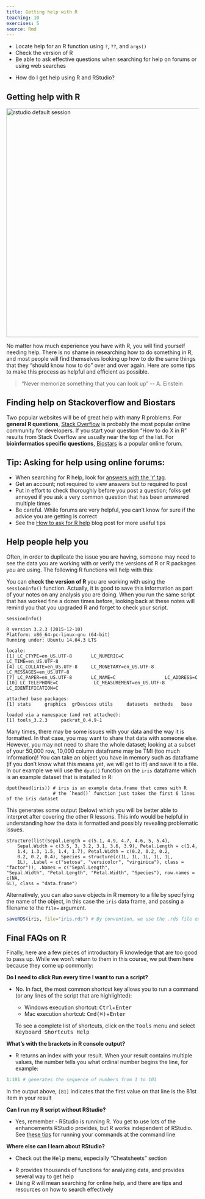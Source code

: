 ```yaml
---
title: Getting help with R
teaching: 10
exercises: 5
source: Rmd
---
```


::::::::::::::::::::::::::::::::::::::: objectives

- Locate help for an R function using `?`, `??`, and `args()`
- Check the version of R
- Be able to ask effective questions when searching for help on forums or using web searches

::::::::::::::::::::::::::::::::::::::::::::::::::

:::::::::::::::::::::::::::::::::::::::: questions

- How do I get help using R and RStudio?

::::::::::::::::::::::::::::::::::::::::::::::::::

## Getting help with R

<img src="fig/oreilly_book_covers.png" alt="rstudio default session" style="width: 600px;"/>

No matter how much experience you have with R, you will find yourself
needing help. There is no shame in researching how to do something in R, and
most people will find themselves looking up how to do the same things that
they "should know how to do" over and over again. Here are some tips to make
this process as helpful and efficient as possible.

> "Never memorize something that you can look up"
> \-- A. Einstein

## Finding help on Stackoverflow and Biostars

Two popular websites will be of great help with many R problems. For **general**
**R questions**, [Stack Overflow](https://stackoverflow.com/) is probably the most
popular online community for developers. If you start your question "How to do X
in R" results from Stack Overflow are usually near the top of the list. For
**bioinformatics specific questions**, [Biostars](https://www.biostars.org/) is
a popular online forum.

:::::::::::::::::::::::::::::::::::::::::  callout

## Tip: Asking for help using online forums:

- When searching for R help, look for [answers with the 'r' tag](https://stackoverflow.com/questions/tagged/r).
- Get an account; not required to view answers but to required to post
- Put in effort to check thoroughly before you post a question; folks get
  annoyed if you ask a very common question that has been answered multiple
  times
- Be careful. While forums are very helpful, you can't know for sure if the
  advice you are getting is correct
- See the [How to ask for R help](https://blog.revolutionanalytics.com/2014/01/how-to-ask-for-r-help.html)
  blog post for more useful tips

::::::::::::::::::::::::::::::::::::::::::::::::::

## Help people help you

Often, in order to duplicate the issue you are having, someone may need to see
the data you are working with or verify the versions of R or R packages you
are using. The following R functions will help with this:

You can **check the version of R** you are working with using the `sessionInfo()`
function. Actually, it is good to save this information as part of your notes
on any analysis you are doing. When you run the same script that has worked fine
a dozen times before, looking back at these notes will remind you that you
upgraded R and forget to check your script.

```
sessionInfo()
```

```
R version 3.2.3 (2015-12-10)
Platform: x86_64-pc-linux-gnu (64-bit)
Running under: Ubuntu 14.04.3 LTS

locale:
[1] LC_CTYPE=en_US.UTF-8       LC_NUMERIC=C               LC_TIME=en_US.UTF-8
[4] LC_COLLATE=en_US.UTF-8     LC_MONETARY=en_US.UTF-8    LC_MESSAGES=en_US.UTF-8
[7] LC_PAPER=en_US.UTF-8       LC_NAME=C                  LC_ADDRESS=C
[10] LC_TELEPHONE=C             LC_MEASUREMENT=en_US.UTF-8 LC_IDENTIFICATION=C

attached base packages:
[1] stats     graphics  grDevices utils     datasets  methods   base

loaded via a namespace (and not attached):
[1] tools_3.2.3     packrat_0.4.9-1
```

Many times, there may be some issues with your data and the way it is formatted.
In that case, you may want to share that data with someone else. However, you
may not need to share the whole dataset; looking at a subset of your 50,000 row,
10,000 column dataframe may be TMI (too much information)! You can take an
object you have in memory such as dataframe (if you don't know what this means
yet, we will get to it!) and save it to a file. In our example we will use the
`dput()` function on the `iris` dataframe which is an example dataset that is
installed in R:

```
dput(head(iris)) # iris is an example data.frame that comes with R
                 # the `head()` function just takes the first 6 lines of the iris dataset
```

This generates some output (below) which you will be better able to interpret
after covering the other R lessons. This info would be helpful in understanding
how the data is formatted and possibly revealing problematic issues.

```
structure(list(Sepal.Length = c(5.1, 4.9, 4.7, 4.6, 5, 5.4),
    Sepal.Width = c(3.5, 3, 3.2, 3.1, 3.6, 3.9), Petal.Length = c(1.4,
    1.4, 1.3, 1.5, 1.4, 1.7), Petal.Width = c(0.2, 0.2, 0.2,
    0.2, 0.2, 0.4), Species = structure(c(1L, 1L, 1L, 1L, 1L,
    1L), .Label = c("setosa", "versicolor", "virginica"), class = "factor")), .Names = c("Sepal.Length",
"Sepal.Width", "Petal.Length", "Petal.Width", "Species"), row.names = c(NA,
6L), class = "data.frame")
```

Alternatively, you can also save objects in R memory to a file by specifying
the name of the object, in this case the `iris` data frame, and passing a
filename to the `file=` argument.

```r
saveRDS(iris, file="iris.rds") # By convention, we use the .rds file extension
```

## Final FAQs on R

Finally, here are a few pieces of introductory R knowledge that are too good to
pass up. While we won't return to them in this course, we put them here because
they come up commonly:

**Do I need to click Run every time I want to run a script?**

- No. In fact, the most common shortcut key allows you to run a command (or
  any lines of the script that are highlighted):
  
  - Windows execution shortcut: <KBD>Ctrl</KBD>\+<KBD>Enter</KBD>
  - Mac execution shortcut: <KBD>Cmd(⌘)</KBD>\+<KBD>Enter</KBD>
  
  To see a complete list of shortcuts, click on the <KBD>Tools</KBD> menu and
  select <KBD>Keyboard Shortcuts Help</KBD>

**What's with the brackets in R console output?**

- R returns an index with your result. When your result contains multiple values,
  the number tells you what ordinal number begins the line, for example:

```r
1:101 # generates the sequence of numbers from 1 to 101
```

In the output above, `[81]` indicates that the first value on that line is the
81st item in your result

**Can I run my R script without RStudio?**

- Yes, remember - RStudio is running R. You get to use lots of the enhancements
  RStudio provides, but R works independent of RStudio. See [these tips](https://support.rstudio.com/hc/en-us/articles/218012917-How-to-run-R-scripts-from-the-command-line) for running your commands at the command line

**Where else can I learn about RStudio?**

- Check out the <KBD>Help</KBD> menu, especially "Cheatsheets" section

:::::::::::::::::::::::::::::::::::::::: keypoints

- R provides thousands of functions for analyzing data, and provides several way to get help
- Using R will mean searching for online help, and there are tips and resources on how to search effectively

::::::::::::::::::::::::::::::::::::::::::::::::::


